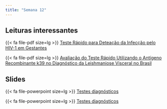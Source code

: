 ```yaml
---
title: "Semana 12"
---
```


## Leituras interessantes

{{< fa file-pdf size=lg >}} [Teste Rápido para Deteação da Infecção pelo HIV-1 em Gestantes](/artigos/Teste Rapido para Deteccao da Infeccao pelo HIV-1 em Gestantes.pdf)

{{< fa file-pdf size=lg >}} [Avaliação do Teste Rápido Utilizando o Antígeno Recombinante k39 no Diagnóstico da Leishmaniose Visceral no Brasil](/artigos/Avaliação do Teste Rápido Utilizando o Antígeno Recombinante.pdf)


## Slides

{{< fa file-powerpoint size=lg >}} [Testes diagnósticos](/aulas/Testes%20diagnósticos/testesDiagnosticos.html#/valor-de-predição-de-um-teste "Testes diagnósticos"){aria-label="Testes diagnósticos"}

{{< fa file-powerpoint size=lg >}} [Testes diagnósticos](/aulas/Testes%20diagnósticos/testesDiagnosticos.html#/valor-de-predição-de-um-teste "Testes diagnósticos"){aria-label="Testes diagnósticos"}
